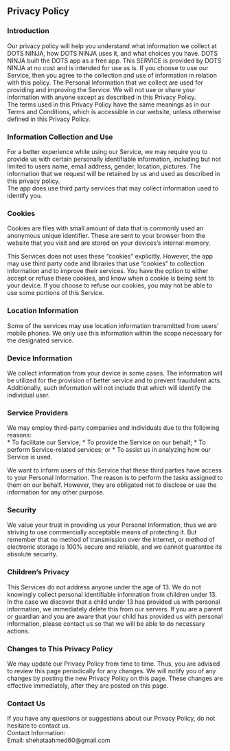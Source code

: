 Privacy Policy  
----------------

### Introduction  
Our privacy policy will help you understand what information we collect at DOTS NINJA, how DOTS NINJA uses it, and what choices you have.
DOTS NINJA built the DOTS app as a free app. This SERVICE is provided by DOTS NINJA at no cost and is intended for use as is.
If you choose to use our Service, then you agree to the collection and use of information in  relation with this policy. The Personal Information that we collect are used for providing and improving the Service. We will not use or share your information with anyone except as described in this Privacy Policy.  
The terms used in this Privacy Policy have the same meanings as in our Terms and Conditions, which is accessible in our website, unless otherwise  defined in this Privacy Policy.

### Information Collection and Use  
For a better experience while using our Service, we may require you to provide us with certain personally identifiable information, including but not limited to users name, email address, gender, location, pictures. The information that we request will be retained by us and used as described in this privacy policy.  
The app does use third party services that may collect information used to identify you. 

### Cookies  
Cookies are files with small amount of data that is commonly used an anonymous unique identifier. These are sent to your browser from the website that you visit and are stored on your devices’s internal memory.  

This Services does not uses these “cookies” explicitly. However, the app may use third party code and libraries that use “cookies” to collection information and to improve their services. You have the option  to either accept or refuse these cookies, and know when a cookie is being sent to your device. If you choose to refuse our cookies, you may not be able to use some portions of this Service.  

### Location Information  
Some of the services may use location information transmitted from users' mobile phones. We only use this information within the scope necessary for the designated service.  

### Device Information  
We collect information from your device in some cases. The information will be utilized for the provision of better service and to prevent fraudulent acts. Additionally, such information will not include that which will identify the individual user.  

### Service Providers  
We may employ third-party companies and individuals due to the following reasons:  
* To facilitate our Service;
* To provide the Service on our behalf;
* To perform Service-related services; or
* To assist us in analyzing how our Service is used.  

We want to inform users of this Service that these third parties have access to your Personal Information. The reason is to perform the tasks assigned to them on our behalf. However, they are obligated not to disclose or use the information for any other purpose.  

### Security  
We value your trust in providing us your Personal Information, thus we are striving to use commercially acceptable means of protecting it. But remember that no method of transmission over  the internet, or method of electronic storage is 100% secure and reliable, and we cannot guarantee its absolute security.  

### Children’s Privacy  
This Services do not address anyone under the age of 13. We do not knowingly collect personal identifiable information from children under 13. In the case we discover that a child under 13 has provided us with personal information, we immediately delete this from our servers. If you  are  a  parent  or  guardian and you are aware that your child has provided us with personal information, please contact us so that we will be able to do necessary actions.  

### Changes to This Privacy Policy  
We may update our Privacy Policy from time to time. Thus, you are advised to review this page periodically for any changes. We will notify you of any changes by posting the new Privacy Policy on this page. These changes are effective immediately, after they are posted on this page.  

### Contact Us  
If you have any questions or suggestions about our Privacy Policy, do not hesitate to contact us.  
Contact Information:  
Email: shehataahmed60@gmail.com
